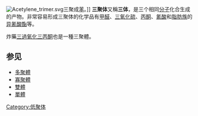 [[File:Acetylene_trimer.svg|thumb]]三聚成[[苯|苯]]。]]
'''三聚体'''又稱'''三体'''，是三个相同[[分子|分子]]化合生成的产物。非常容易形成三聚体的化学品有[[甲醛|甲醛]]、[[三氧化硫|三氧化硫]]、[[丙酮|丙酮]]、[[氰酸|氰酸]]和[[脂肪族|脂肪族]]的[[异氰酸酯|异氰酸酯]]等。

炸藥[[三過氧化三丙酮|三過氧化三丙酮]]也是一種三聚體。

== 参见 ==
*[[多聚體|多聚體]]
*[[寡聚體|寡聚體]]
*[[雙體|雙體]]
*[[單體|單體]]

{{chem-stub}}

[[Category:低聚体|Category:低聚体]]